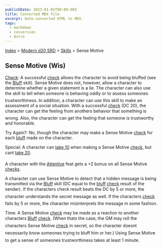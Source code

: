 ```yaml
---
publishDate: 2023-01-02T00:00:00Z
title: Converted MDX File
excerpt: Auto-converted HTML to MDX.
tags:
  - markdown
  - conversion
  - Astro
---
```






[Index](-index) > [Modern d20 SRD](modern-d20-srd-index) > [Skills](modern-d20-srd-skills-index) > Sense Motive




## Sense Motive (Wis)


[Check](modern-d20-srd-skills-skill-basics-php#skill-check-index): A successful [check](modern-d20-srd-skills-skill-basics-php#skill-check-index) allows the character to avoid being bluffed (see the [Bluff](modern-d20-srd-skills-bluff) skill). Sense Motive does not, however, allow a character to determine whether a given statement is a lie. The character can also use the skill to tell when someone is behaving oddly or to assess someones trustworthiness. In addition, a character can use this skill to make an assessment of a social situation. With a successful [check](modern-d20-srd-skills-skill-basics-php#skill-check-index) (DC 20), the character can get the feeling from anothers behavior that something is wrong. Also, the character can get the feeling that someone is trustworthy and honorable.



Try Again?: No, though the character may make a Sense Motive [check](modern-d20-srd-skills-skill-basics-php#skill-check-index) for each [bluff](modern-d20-srd-skills-bluff) made on the character.



Special: A character can [take
10](modern-d20-srd-skills-skill-basics-php#take10-index) when making a Sense Motive [check](modern-d20-srd-skills-skill-basics-php#skill-check-index), but cant [take
20](modern-d20-srd-skills-skill-basics-php#take20-index).



A character with the [Attentive](modern-d20-srd-feats-attentive) feat gets a +2 bonus on all Sense Motive [checks](modern-d20-srd-skills-skill-basics-php#skill-check-index).



A character can use Sense Motive to detect that a hidden message is being transmitted via the [Bluff](modern-d20-srd-skills-bluff) skill (DC equal to the [bluff](modern-d20-srd-skills-bluff) [check](modern-d20-srd-skills-skill-basics-php#skill-check-index) result of the sender). If the characters check result beats the DC by 5 or more, the character understands the secret message as well.  If the characters [check](modern-d20-srd-skills-skill-basics-php#skill-check-index) fails by 5 or more, the character misinterprets the message in some fashion.



Time: A Sense Motive [check](modern-d20-srd-skills-skill-basics-php#skill-check-index) may be made as a reaction to another characters [Bluff](modern-d20-srd-skills-bluff) [check](modern-d20-srd-skills-skill-basics-php#skill-check-index). (When thats the case, the GM may roll the characters Sense Motive [check](modern-d20-srd-skills-skill-basics-php#skill-check-index) in secret, so the character doesnt necessarily know someones trying to bluff him or her.) Using Sense Motive to get a sense of someones trustworthiness takes at least 1 minute.



